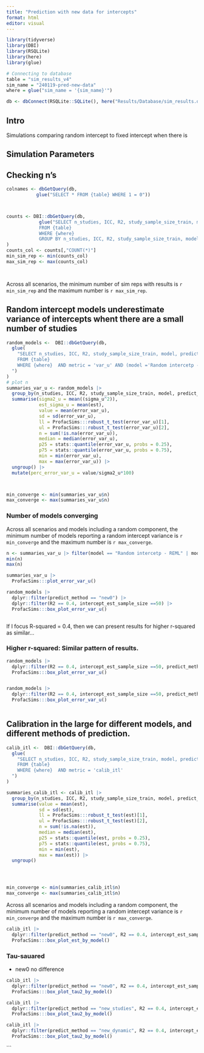```yaml
---
title: "Prediction with new data for intercepts"
format: html
editor: visual
---
```


```r
library(tidyverse)
library(DBI)
library(RSQLite)
library(here)
library(glue)

# Connecting to database
table = "sim_results_v4"
sim_name = "240119-pred-new-data"
where = glue("sim_name = '{sim_name}'")

db <- dbConnect(RSQLite::SQLite(), here("Results/Database/sim_results.db"))

```

## Intro
Simulations comparing random intercept to fixed intercept when there is 


## Simulation Parameters

## Checking n's
```r

colnames <- dbGetQuery(db,
           glue("SELECT * FROM {table} WHERE 1 = 0"))



counts <- DBI::dbGetQuery(db,
            glue("SELECT n_studies, ICC, R2, study_sample_size_train, model, predict_method, intercept_est_sample_size, metric, COUNT(*) 
            FROM {table}
            WHERE {where}
            GROUP BY n_studies, ICC, R2, study_sample_size_train, model, predict_method, intercept_est_sample_size, metric")
)
counts_col <- counts[,"COUNT(*)"]
min_sim_rep <- min(counts_col)
max_sim_rep <- max(counts_col)




```
Across all scenarios, the minimum number of sim reps with results is `r min_sim_rep` and the maximum number is `r max_sim_rep`.

## Random intercept models underestimate variance of intercepts whent there are a small number of studies



```r



random_models <-  DBI::dbGetQuery(db,
  glue(
    "SELECT n_studies, ICC, R2, study_sample_size_train, model, predict_method, intercept_est_sample_size, metric, est, error_var_u, sigma_u, batch_no
    FROM {table}
    WHERE {where}  AND metric = 'var_u' AND (model ='Random intercetp - ML' OR model = 'Random intercetp - REML')
  ")
)
# plot n
summaries_var_u <- random_models |> 
  group_by(n_studies, ICC, R2, study_sample_size_train, model, predict_method) |> 
  summarise(sigma2_u = mean((sigma_u^2)),
            est_sigma_u = mean(est),
            value = mean(error_var_u), 
            sd = sd(error_var_u),
            ll = ProfacSims:::robust_t_test(error_var_u)[1], 
            ul = ProfacSims:::robust_t_test(error_var_u)[2],  
            n = sum(!is.na(error_var_u)),
            median = median(error_var_u),
            p25 = stats::quantile(error_var_u, probs = 0.25),
            p75 = stats::quantile(error_var_u, probs = 0.75),
            min = min(error_var_u),
            max = max(error_var_u)) |> 
  ungroup() |> 
  mutate(perc_error_var_u = value/sigma2_u*100)



min_converge <- min(summaries_var_u$n)
max_converge <- max(summaries_var_u$n)


```
### Number of models converging
Across all scenarios and models including a random component, the minimum number of models reporting a random intercept variance is `r min_converge` and the maximum number is `r max_converge`.


```r
n <- summaries_var_u |> filter(model == "Random intercetp - REML" | model == "Random intercetp - ML") |> select(n)
min(n)
max(n)
```


```r
summaries_var_u |> 
  ProfacSims:::plot_error_var_u()
```


```r
random_models |> 
  dplyr::filter(predict_method == "new0") |> 
  dplyr::filter(R2 == 0.4, intercept_est_sample_size ==50) |> 
  ProfacSims:::box_plot_error_var_u()



```

If I focus R-squared = 0.4, then we can present results for higher r-squared as similar...

### Higher r-squared: Similar pattern of results.

```r
random_models |> 
  dplyr::filter(R2 == 0.4, intercept_est_sample_size ==50, predict_method == "new0") |> 
  ProfacSims:::box_plot_error_var_u()



```

```r
random_models |> 
  dplyr::filter(R2 == 0.4, intercept_est_sample_size ==50, predict_method == "new_dynamic") |> 
  ProfacSims:::box_plot_error_var_u()



```


## Calibration in the large for different models, and different methods of prediction.
```r
calib_itl <-  DBI::dbGetQuery(db,
  glue(
    "SELECT n_studies, ICC, R2, study_sample_size_train, model, predict_method, intercept_est_sample_size, metric, est, tau2, error_var_u, sigma_u, batch_no
    FROM {table}
    WHERE {where}  AND metric = 'calib_itl'
  ")
)

summaries_calib_itl <- calib_itl |> 
  group_by(n_studies, ICC, R2, study_sample_size_train, model, predict_method) |> 
  summarise(value = mean(est), 
            sd = sd(est),
            ll = ProfacSims:::robust_t_test(est)[1], 
            ul = ProfacSims:::robust_t_test(est)[2],  
            n = sum(!is.na(est)),
            median = median(est),
            p25 = stats::quantile(est, probs = 0.25),
            p75 = stats::quantile(est, probs = 0.75),
            min = min(est),
            max = max(est)) |> 
  ungroup() 




min_converge <- min(summaries_calib_itl$n)
max_converge <- max(summaries_calib_itl$n)
```

Across all scenarios and models including a random component, the minimum number of models reporting a random intercept variance is `r min_converge` and the maximum number is `r max_converge`.

```r
calib_itl |> 
  dplyr::filter(predict_method == "new0", R2 == 0.4, intercept_est_sample_size == 50) |> 
  ProfacSims:::box_plot_est_by_model()
```
### Tau-sauared

- new0 no difference

```r
calib_itl |> 
  dplyr::filter(predict_method == "new0", R2 == 0.4, intercept_est_sample_size == 50) |> 
  ProfacSims:::box_plot_tau2_by_model()
```

```r
calib_itl |> 
  dplyr::filter(predict_method == "new_studies", R2 == 0.4, intercept_est_sample_size == 50) |> 
  ProfacSims:::box_plot_tau2_by_model()
```

```r
calib_itl |> 
  dplyr::filter(predict_method == "new_dynamic", R2 == 0.4, intercept_est_sample_size == 50) |> 
  ProfacSims:::box_plot_tau2_by_model()
```

```
